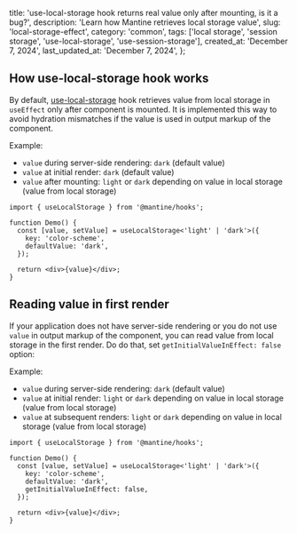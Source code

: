 
  title: 'use-local-storage hook returns real value only after mounting, is it a bug?',
  description: 'Learn how Mantine retrieves local storage value',
  slug: 'local-storage-effect',
  category: 'common',
  tags: ['local storage', 'session storage', 'use-local-storage', 'use-session-storage'],
  created_at: 'December 7, 2024',
  last_updated_at: 'December 7, 2024',
};


## How use-local-storage hook works

By default, [use-local-storage](https://mantine.dev/hooks/use-local-storage) hook
retrieves value from local storage in `useEffect` only after component is mounted.
It is implemented this way to avoid hydration mismatches if the value is used in
output markup of the component.

Example:

- `value` during server-side rendering: `dark` (default value)
- `value` at initial render: `dark` (default value)
- `value` after mounting: `light` or `dark` depending on value in local storage (value from local storage)

```tsx
import { useLocalStorage } from '@mantine/hooks';

function Demo() {
  const [value, setValue] = useLocalStorage<'light' | 'dark'>({
    key: 'color-scheme',
    defaultValue: 'dark',
  });

  return <div>{value}</div>;
}
```

## Reading value in first render

If your application does not have server-side rendering or you do not use
`value` in output markup of the component, you can read value from local storage
in the first render. Do do that, set `getInitialValueInEffect: false` option:

Example:

- `value` during server-side rendering: `dark` (default value)
- `value` at initial render: `light` or `dark` depending on value in local storage (value from local storage)
- `value` at subsequent renders: `light` or `dark` depending on value in local storage (value from local storage)

```tsx
import { useLocalStorage } from '@mantine/hooks';

function Demo() {
  const [value, setValue] = useLocalStorage<'light' | 'dark'>({
    key: 'color-scheme',
    defaultValue: 'dark',
    getInitialValueInEffect: false,
  });

  return <div>{value}</div>;
}
```
